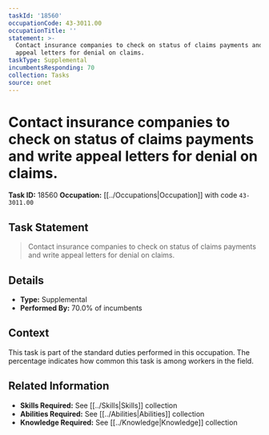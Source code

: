 ```yaml
---
taskId: '18560'
occupationCode: 43-3011.00
occupationTitle: ''
statement: >-
  Contact insurance companies to check on status of claims payments and write
  appeal letters for denial on claims.
taskType: Supplemental
incumbentsResponding: 70
collection: Tasks
source: onet
---
```

# Contact insurance companies to check on status of claims payments and write appeal letters for denial on claims.

**Task ID:** 18560
**Occupation:** [[../Occupations|Occupation]] with code `43-3011.00`

## Task Statement

> Contact insurance companies to check on status of claims payments and write appeal letters for denial on claims.

## Details

- **Type:** Supplemental
- **Performed By:** 70.0% of incumbents

## Context

This task is part of the standard duties performed in this occupation. The percentage indicates how common this task is among workers in the field.

## Related Information

- **Skills Required:** See [[../Skills|Skills]] collection
- **Abilities Required:** See [[../Abilities|Abilities]] collection
- **Knowledge Required:** See [[../Knowledge|Knowledge]] collection
